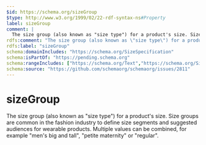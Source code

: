```yaml
---
$id: https://schema.org/sizeGroup
$type: http://www.w3.org/1999/02/22-rdf-syntax-ns#Property
label: sizeGroup
comment: |
  The size group (also known as "size type") for a product's size. Size groups are common in the fashion industry to define size segments and suggested audiences for wearable products. Multiple values can be combined, for example "men's big and tall", "petite maternity" or "regular".
rdfs:comment: "The size group (also known as \"size type\") for a product's size. Size groups are common in the fashion industry to define size segments and suggested audiences for wearable products. Multiple values can be combined, for example \"men's big and tall\", \"petite maternity\" or \"regular\"."
rdfs:label: "sizeGroup"
schema:domainIncludes: "https://schema.org/SizeSpecification"
schema:isPartOf: "https://pending.schema.org"
schema:rangeIncludes: ["https://schema.org/Text","https://schema.org/SizeGroupEnumeration"]
schema:source: "https://github.com/schemaorg/schemaorg/issues/2811"
---
```


# sizeGroup

The size group (also known as "size type") for a product's size. Size groups are common in the fashion industry to define size segments and suggested audiences for wearable products. Multiple values can be combined, for example "men's big and tall", "petite maternity" or "regular".

